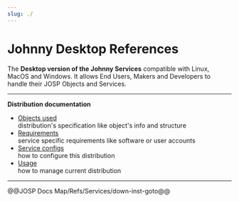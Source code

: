 ```yaml
---
slug: ./
---
```

# Johnny Desktop References


<ReferenceIntro
logo_path="Johnny_Desktop_Logo_250.png">

The **Desktop version of the Johnny Services** compatible with Linux, MacOS and Windows.
It allows End Users, Makers and Developers to handle their JOSP Objects and Services.
</ReferenceIntro>

<ReferenceInfo
proj_name="Johnny Desktop"
refs_dir="jsl_services/johnny_desktop"
ver_stable="N/A"
ver_dev="0.1-DEV"
repo_name="com.robypomper.josp.jsl.johnny_desktop"
/>

---

**Distribution documentation**

* [Objects used](objects_used)<br/>
  distribution's specification like object's info and structure
* [Requirements](requirements)<br/>
  service specific requirements like software or user accounts
* [Service configs](service_configs)<br/>
  how to configure this distribution
* [Usage](usage)<br/>
  how to manage current distribution

---

@@JOSP Docs Map/Refs/Services/down-inst-goto@@
